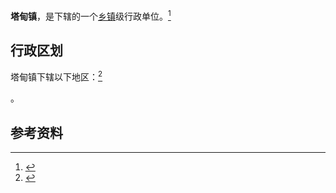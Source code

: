 {{中国乡级行政区|53/04/26/105/000}}

'''塔甸镇'''，是{{PRC admin/fullname|53/04/26/105/000|3}}下辖的一个[[乡镇|乡镇]]级行政单位。<ref>{{PRC admin/ref sgc|{{PRC admin/parent|53/04/26/105/000}}}}</ref>

== 行政区划 ==

塔甸镇下辖以下地区：<ref>{{PRC admin/ref sgc|53/04/26/105/000}}</ref>

{{PRC admin/children|53/04/26/105/000}}。

== 参考资料 ==

{{reflist}}

{{行政区划小作品}}
{{PRC admin/navcat|53/04/26/105/000}}